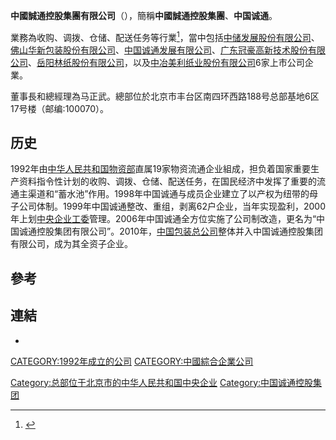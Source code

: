 {{Infobox_Company 
|company_name = 中国诚通控股集团有限公司
|company_name_en = China Chengtong Holdings Group Limited
|company_logo = China_Chengtong_Holdings_Group_Limited_LOGO.png
|company_type = [[中國中央企業|中國中央企業]] 
| predecessor = 由[[国家物资部|国家物资部]]直属物资流通企业合併
|foundation = 1992年 
|location =[[北京市|北京市]]
|industry = 
|key_people = [[马正武|马正武]] 
|profit =  
|asset = 
|market_value = 
|num_employees = 
|revenue = 
|products = 
| subsid = 诚通金控
|homepage = {{url|http://www.cctgroup.com.cn}} }}

'''中國誠通控股集團有限公司'''（{{lang-en|China Chengtong Holdings Group Limited}}），簡稱'''中國誠通控股集團'''、'''中国诚通'''。

業務為收购、调拨、仓储、配送任务等行業<ref>{{Cite web |url=http://www.cctgroup.com.cn/wwwroot/c_000000010009/# |title=中國誠通控股集團有限公司簡介 |access-date=2013-06-08 |archive-url=https://web.archive.org/web/20130519184612/http://www.cctgroup.com.cn/wwwroot/c_000000010009/ |archive-date=2013-05-19 |dead-url=yes }}</ref>，當中包括[[中储发展股份有限公司|中储发展股份有限公司]]、[[佛山华新包装股份有限公司|佛山华新包装股份有限公司]]、[[中国诚通发展有限公司|中国诚通发展有限公司]]、[[广东冠豪高新技术股份有限公司|广东冠豪高新技术股份有限公司]]、[[岳阳林纸股份有限公司|岳阳林纸股份有限公司]]，以及[[中冶美利纸业股份有限公司|中冶美利纸业股份有限公司]]6家上市公司企業。

董事長和總經理為马正武。總部位於北京市丰台区南四环西路188号总部基地6区17号楼（邮编:100070）。
==历史==
1992年由[[中华人民共和国物资部|中华人民共和国物资部]]直属19家物资流通企业組成，担负着国家重要生产资料指令性计划的收购、调拨、仓储、配送任务，在国民经济中发挥了重要的流通主渠道和“蓄水池”作用。1998年中国诚通与成员企业建立了以产权为纽带的母子公司体制。1999年中国诚通整改、重组，剥离62户企业，当年实现盈利，2000年上划[[中央企业工委|中央企业工委]]管理。2006年中国诚通全方位实施了公司制改造，更名为“中国诚通控股集团有限公司”。2010年，[[中国包装总公司|中国包装总公司]]整体并入中国诚通控股集团有限公司，成为其全资子企业。
==參考==
{{reflist}}

==連結==
* {{official}}

[[CATEGORY:1992年成立的公司|CATEGORY:1992年成立的公司]]
[[CATEGORY:中國綜合企業公司|CATEGORY:中國綜合企業公司]]
[[Category:总部位于北京市的中华人民共和国中央企业|Category:总部位于北京市的中华人民共和国中央企业]]
[[Category:中国诚通控股集团|Category:中国诚通控股集团]]